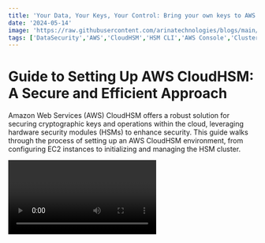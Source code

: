 ```yaml
---
title: 'Your Data, Your Keys, Your Control: Bring your own keys to AWS CloudHSM - Part 1'
date: '2024-05-14'
image: 'https://raw.githubusercontent.com/arinatechnologies/blogs/main/images/HSM%201.webp'
tags: ['DataSecurity','AWS','CloudHSM','HSM CLI','AWS Console','Cluster Configuration','VPC','Manage Keys','Crypto Operations']
---
```


# Guide to Setting Up AWS CloudHSM: A Secure and Efficient Approach

Amazon Web Services (AWS) CloudHSM offers a robust solution for securing cryptographic keys and operations within the cloud, leveraging hardware security modules (HSMs) to enhance security. This guide walks through the process of setting up an AWS CloudHSM environment, from configuring EC2 instances to initializing and managing the HSM cluster.

<Video id="eWqvLaBWFvk" title="Your Data, Your Keys, Your Control: Bring your own keys to AWS CloudHSM - Part 1"/>

## Initial Setup: EC2 and CloudHSM Cluster
[CloudHSM Cluster](https://raw.githubusercontent.com/arinatechnologies/blogs/98348ce82c582656b8cab6708553a19f20bcffdc/images/hsm%20part%201/cloudhsm%20cluster%20creation%201.webp)
[CloudHSM Cluster](https://raw.githubusercontent.com/arinatechnologies/blogs/98348ce82c582656b8cab6708553a19f20bcffdc/images/hsm%20part%201/cloudhsm%20cluster%20creation%202.webp)
[CloudHSM Cluster](https://raw.githubusercontent.com/arinatechnologies/blogs/98348ce82c582656b8cab6708553a19f20bcffdc/images/hsm%20part%201/cloudhsm%20cluster%20creation%203.webp)
[CloudHSM Cluster](https://raw.githubusercontent.com/arinatechnologies/blogs/98348ce82c582656b8cab6708553a19f20bcffdc/images/hsm%20part%201/cloudhsm%20cluster%20creation%204.webp)

### EC2 Configuration
- **Instance Selection**: Start by provisioning an Amazon EC2 instance, choosing either a `t2.micro` or `t2.small` with Amazon Linux 2.
- **VPC Configuration**: Ensure that the EC2 instance is set up within the same Virtual Private Cloud (VPC) as the intended CloudHSM cluster to facilitate seamless connectivity.

### CloudHSM Cluster Creation
- **Access AWS Console**: Navigate to the CloudHSM section within the AWS Console and start the process by selecting "Create Cluster".
- **VPC and AZ Selection**: Choose the appropriate VPC and for simplicity in this setup, select only one Availability Zone (AZ), though typically two is recommended for better resilience.
- **Cluster Configuration**: After providing necessary configurations like backups and tags, create the cluster. Once created, the cluster status will initially show as Uninitialized.

## Initializing the CloudHSM Cluster

### Key Management
[Key Management](https://raw.githubusercontent.com/arinatechnologies/blogs/98348ce82c582656b8cab6708553a19f20bcffdc/images/hsm%20part%201/keymanagment%201.webp)
[Key Management](https://raw.githubusercontent.com/arinatechnologies/blogs/98348ce82c582656b8cab6708553a19f20bcffdc/images/hsm%20part%201/keymanagment%202.webp)
- **Generate Key Pair**: Before initializing, generate a new RSA key pair referred to as the customer key pair. This involves creating a private key and a corresponding self-signed certificate using OpenSSL commands.


### Cluster Initialization
[Initializing](https://raw.githubusercontent.com/arinatechnologies/blogs/98348ce82c582656b8cab6708553a19f20bcffdc/images/hsm%20part%201/cluster%20initi%201.webp)
[Initializing](https://raw.githubusercontent.com/arinatechnologies/blogs/98348ce82c582656b8cab6708553a19f20bcffdc/images/hsm%20part%201/cluster%20initi%202.webp)
- **CSR Process**: Navigate to the 'Initialize' action in the CloudHSM console and create an HSM instance in your cluster. You will need to download a Certificate Signing Request (CSR).
- **Sign CSR**: Use the previously generated private key to sign the CSR. This confirms your ownership of the HSM cluster.

```bash
openssl x509 -req -days 3652 -in <Cluster_ID>_ClusterCsr.csr \
    -CA customerCA.crt -CAkey customerCA.key -CAcreateserial \
    -out <Cluster_ID>_CustomerHsmCertificate.crt
```

### Upload Certificates
[Upload Certificates](https://raw.githubusercontent.com/arinatechnologies/blogs/98348ce82c582656b8cab6708553a19f20bcffdc/images/hsm%20part%201/upload%20certificate%201.webp)
- **Finalizing Initialization**: Back in the AWS CloudHSM console, upload the signed cluster certificate and your issuing certificate. After uploading, finalize the initialization.

## Activating the Cluster

Once initialized, configure the issuing certificate on each EC2 instance connecting to the cluster to enable the cluster's activation.

```bash
/opt/cloudhsm/bin/cloudhsm-cli interactive
cluster activate
```

## Configuring HSM CLI and User Management
[Configuring HSM CLI and User Management](https://raw.githubusercontent.com/arinatechnologies/blogs/98348ce82c582656b8cab6708553a19f20bcffdc/images/hsm%20part%201/configuring%20hsm%20cli%20and%20user%20management.webp)
[Configuring HSM CLI and User Management](https://raw.githubusercontent.com/arinatechnologies/blogs/98348ce82c582656b8cab6708553a19f20bcffdc/images/hsm%20part%201/configuring%20hsm%20cli%20and%20user%20managment.webp)

### HSM CLI Setup
[CLI Setup](https://raw.githubusercontent.com/arinatechnologies/blogs/98348ce82c582656b8cab6708553a19f20bcffdc/images/hsm%20part%201/hsm%20cli%20setup.webp)
- **Install CLI**: Download and install the CloudHSM CLI tools on your EC2 instance.

```bash
wget https://s3.amazonaws.com/cloudhsmv2-software/CloudHsmClient/EL7/cloudhsm-cli-latest.el7.x86_64.rpm
sudo yum install ./cloudhsm-cli-latest.el7.x86_64.rpm
```

### User Setup
- **Create Admin User**: Utilize the HSM CLI to create an admin user. Once the admin user is set up, log in and start managing the HSM cluster.

```bash
user create --username admin --role admin
login --username admin --role admin
```

### Crypto User Creation
- **Manage Keys and Crypto Operations**: Create crypto users (CUs) who will manage and use cryptographic keys. Each CU can create, delete, share, import, and export keys, and perform cryptographic operations like encryption and decryption.

## Conclusion

AWS CloudHSM provides a secure platform for cryptographic operations in the cloud. By following these detailed steps, you can set up your CloudHSM cluster, manage keys and users, and ensure high security and compliance with organizational standards. This setup not only enhances security but also provides a scalable solution for managing cryptographic keys and operations efficiently.

[Read about Arina Website Design](https://www.arinatechnologies.com/website-design)
[Read about Arina Consulting](https://www.arinatechnologies.com/consulting)
[Read about Arina Staffing](https://www.arinatechnologies.com/staffing)
[Read about Arina Website Performance](https://www.arinatechnologies.com/website-performance)
[Read about Arina Website Performance](https://www.arinatechnologies.com/pricing)
